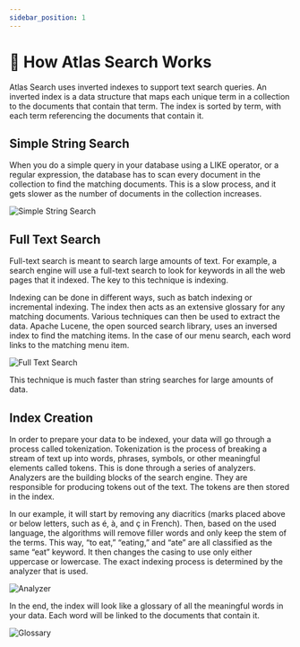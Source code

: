```yaml
---
sidebar_position: 1
---
```

# 📘 How Atlas Search Works

Atlas Search uses inverted indexes to support text search queries. An inverted index is a data structure that maps each unique term in a collection to the documents that contain that term. The index is sorted by term, with each term referencing the documents that contain it.

## Simple String Search

When you do a simple query in your database using a LIKE operator, or a regular expression, the database has to scan every document in the collection to find the matching documents. This is a slow process, and it gets slower as the number of documents in the collection increases.

![Simple String Search](/img/1-full-text-search/3-string-search.gif)

## Full Text Search

Full-text search is meant to search large amounts of text. For example, a search engine will use a full-text search to look for keywords in all the web pages that it indexed. The key to this technique is indexing.

Indexing can be done in different ways, such as batch indexing or incremental indexing. The index then acts as an extensive glossary for any matching documents. Various techniques can then be used to extract the data. Apache Lucene, the open sourced search library, uses an inversed index to find the matching items. In the case of our menu search, each word links to the matching menu item.

![Full Text Search](/img/1-full-text-search/4-full-text-search.gif)

This technique is much faster than string searches for large amounts of data.

## Index Creation

In order to prepare your data to be indexed, your data will go through a process called tokenization. Tokenization is the process of breaking a stream of text up into words, phrases, symbols, or other meaningful elements called tokens. This is done through a series of analyzers. Analyzers are the building blocks of the search engine. They are responsible for producing tokens out of the text. The tokens are then stored in the index.

In our example, it will start by removing any diacritics (marks placed above or below letters, such as é, à, and ç in French). Then, based on the used language, the algorithms will remove filler words and only keep the stem of the terms. This way, “to eat,” “eating,” and “ate” are all classified as the same “eat” keyword. It then changes the casing to use only either uppercase or lowercase. The exact indexing process is determined by the analyzer that is used.

![Analyzer](/img/1-full-text-search/5-analyzer.png)

In the end, the index will look like a glossary of all the meaningful words in your data. Each word will be linked to the documents that contain it.

![Glossary](/img/1-full-text-search/6-glossary.png)
